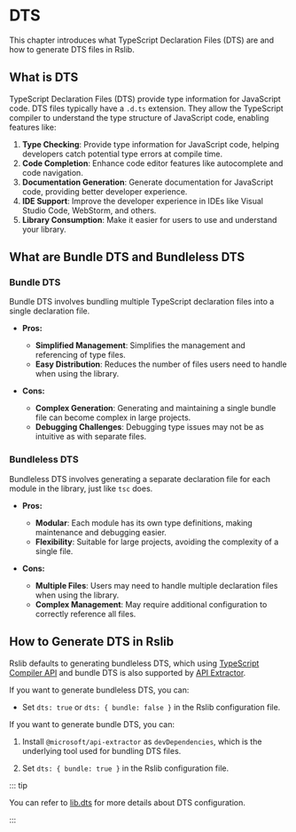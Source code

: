 # DTS

This chapter introduces what TypeScript Declaration Files (DTS) are and how to generate DTS files in Rslib.

## What is DTS

TypeScript Declaration Files (DTS) provide type information for JavaScript code. DTS files typically have a `.d.ts` extension. They allow the TypeScript compiler to understand the type structure of JavaScript code, enabling features like:

1. **Type Checking**: Provide type information for JavaScript code, helping developers catch potential type errors at compile time.
2. **Code Completion**: Enhance code editor features like autocomplete and code navigation.
3. **Documentation Generation**: Generate documentation for JavaScript code, providing better developer experience.
4. **IDE Support**: Improve the developer experience in IDEs like Visual Studio Code, WebStorm, and others.
5. **Library Consumption**: Make it easier for users to use and understand your library.

## What are Bundle DTS and Bundleless DTS

### Bundle DTS

Bundle DTS involves bundling multiple TypeScript declaration files into a single declaration file.

- **Pros:**

  - **Simplified Management**: Simplifies the management and referencing of type files.
  - **Easy Distribution**: Reduces the number of files users need to handle when using the library.

- **Cons:**
  - **Complex Generation**: Generating and maintaining a single bundle file can become complex in large projects.
  - **Debugging Challenges**: Debugging type issues may not be as intuitive as with separate files.

### Bundleless DTS

Bundleless DTS involves generating a separate declaration file for each module in the library, just like `tsc` does.

- **Pros:**

  - **Modular**: Each module has its own type definitions, making maintenance and debugging easier.
  - **Flexibility**: Suitable for large projects, avoiding the complexity of a single file.

- **Cons:**
  - **Multiple Files**: Users may need to handle multiple declaration files when using the library.
  - **Complex Management**: May require additional configuration to correctly reference all files.

## How to Generate DTS in Rslib

Rslib defaults to generating bundleless DTS, which using [TypeScript Compiler API](https://github.com/microsoft/TypeScript/wiki/Using-the-Compiler-API) and bundle DTS is also supported by [API Extractor](https://api-extractor.com/).

If you want to generate bundleless DTS, you can:

- Set `dts: true` or `dts: { bundle: false }` in the Rslib configuration file.

If you want to generate bundle DTS, you can:

1. Install `@microsoft/api-extractor` as `devDependencies`, which is the underlying tool used for bundling DTS files.


<PackageManagerTabs command="add @microsoft/api-extractor -D" />

2. Set `dts: { bundle: true }` in the Rslib configuration file.

::: tip

You can refer to [lib.dts](/config/lib/dts) for more details about DTS configuration.

:::
